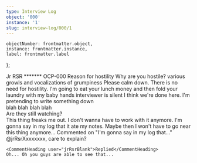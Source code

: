 ```yaml
---
type: Interview Log
object: '000'
instance: '1'
slug: interview-log/000/1
---
```


    objectNumber: frontmatter.object,
    instance: frontmatter.instance,
    label: frontmatter.label
};

<InterviewLog item={item} slug={frontmatter.slug}>
<Fragment slot="interviewerName">Jr RSR <Redacted>*******</Redacted></Fragment>
<Fragment slot="subjectName">OCP-000</Fragment>
<Fragment slot="topic">Reason for hostility</Fragment>
<Fragment slot="body">
    <InterviewSpokenLine member={interviewer}>Why are you hostile?</InterviewSpokenLine>
    <InterviewSpeakerless>various growls and vocalizations of grumpiness</InterviewSpeakerless>
    <InterviewSpokenLine member={interviewer}>Please calm down. There is no need for hostility.</InterviewSpokenLine>
    <InterviewSpokenLine member={subject}><Redacted>I'm going to eat your lunch money and then fold your laundry with my baby hands</Redacted></InterviewSpokenLine>
    <InterviewSpeakerless>interviewer is silent</InterviewSpeakerless>
    <InterviewSpokenLine member={interviewer}>I think we're done here.</InterviewSpokenLine>
</Fragment>
<Fragment slot="notes">
    I'm pretending to write something down
    <br/>
    blah blah blah blah
    <br/>
    Are they still watching?
    <br/>
    This <Redacted>thing</Redacted> freaks me out. I don't wanna have to work with it anymore.
    I'm gonna say in my log that it ate my notes. Maybe then I won't have to go near this thing anymore...
</Fragment>
</InterviewLog>

<Comment>
    <CommentHeading user="drLastname">Commented on "I'm gonna say in my log that..."</CommentHeading>
    @jrRsr<Redacted>Xxxxxxxx</Redacted>, care to explain?

    <CommentHeading user="jrRsrBlank">Replied</CommentHeading>
    Oh... Oh you guys are able to see that...
</Comment>
